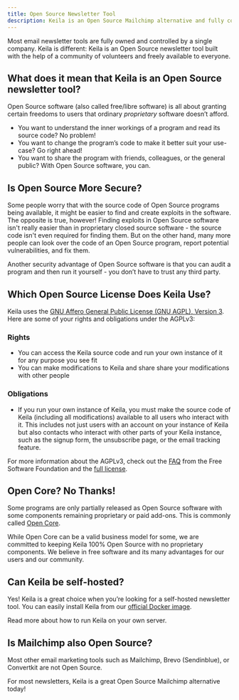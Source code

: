 ```yaml
---
title: Open Source Newsletter Tool
description: Keila is an Open Source Mailchimp alternative and fully committed to an open development process.
---
```


Most email newsletter tools are fully owned and controlled by a single company.
Keila is different: Keila is an Open Source newsletter tool built with the help
of a community of volunteers and freely available to everyone.

## What does it mean that Keila is an Open Source newsletter tool?

Open Source software (also called free/libre software) is all about granting
certain freedoms to users that ordinary _proprietary_ software doesn’t afford.

- You want to understand the inner workings of a program and read its source
  code? No problem!
- You want to change the program’s code to make it better suit your use-case?
  Go right ahead!
- You want to share the program with friends, colleagues, or the general public?
  With Open Source software, you can.

## Is Open Source More Secure?

Some people worry that with the source code of Open Source programs being
available, it might be easier to find and create exploits in the software. The
opposite is true, however! Finding exploits in Open Source software isn't really
easier than in proprietary closed source software - the source code isn't even
required for finding them. But on the other hand, many more people can look over
the code of an Open Source program, report potential vulnerabilities, and fix
them.

Another security advantage of Open Source software is that you can audit a
program and then run it yourself - you don’t have to trust any third party.

## Which Open Source License Does Keila Use?

Keila uses the [GNU Affero General Public License (GNU AGPL), Version 3](https://www.gnu.org/licenses/agpl-3.0.html.en).
Here are some of your rights and obligations under the AGPLv3:

### Rights

- You can access the Keila source code and run your own instance of it for any
  purpose you see fit
- You can make modifications to Keila and share share your modifications with
  other people

### Obligations

- If you run your own instance of Keila, you must make the source code of Keila
  (including all modifications) available to all users who interact with it.
  This includes not just users with an account on your instance of Keila but also
  contacts who interact with other parts of your Keila instance, such as the
  signup form, the unsubscribe page, or the email tracking feature.

For more information about the AGPLv3, check out the
[FAQ](https://www.gnu.org/licenses/gpl-faq.html) from the Free Software
Foundation and the [full license](https://www.gnu.org/licenses/agpl-3.0.html.en).

## Open Core? No Thanks!

Some programs are only partially released as Open Source software with some
components remaining proprietary or paid add-ons. This is commonly called
[Open Core](https://en.wikipedia.org/wiki/Open-core_model).

While Open Core can
be a valid business model for some, we are committed to keeping Keila 100% Open
Source with no proprietary components. We believe in free software and
its many advantages for our users and our community.

## Can Keila be self-hosted?

Yes! Keila is a great choice when you’re looking for a self-hosted newsletter
tool. You can easily install Keila from our
[official Docker image](https://hub.docker.com/r/pentacent/keila).

<I18NLink collection="docs" i18nid="installation" lang="en">
  Read more about how to run Keila on your own server.
</I18NLink>

## Is Mailchimp also Open Source?

Most other email marketing tools such as Mailchimp, Brevo (Sendinblue), or
Convertkit are not Open Source.

For most newsletters, Keila is a great Open Source Mailchimp alternative today!
